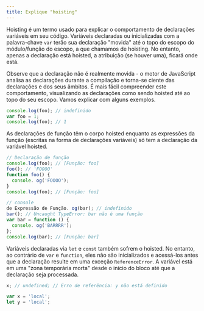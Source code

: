 ```yaml
---
title: Explique "hoisting"
---
```


Hoisting é um termo usado para explicar o comportamento de declarações variáveis em seu código. Variáveis declaradas ou inicializadas com a palavra-chave `var` terão sua declaração "movida" até o topo do escopo do módulo/função do escopo, a que chamamos de hoisting. No entanto, apenas a declaração está hoisted, a atribuição (se houver uma), ficará onde está.

Observe que a declaração não é realmente movida - o motor de JavaScript analisa as declarações durante a compilação e torna-se ciente das declarações e dos seus âmbitos. É mais fácil compreender este comportamento, visualizando as declarações como sendo hoisted até ao topo do seu escopo. Vamos explicar com alguns exemplos.

```js
console.log(foo); // indefinido
var foo = 1;
console.log(foo); // 1
```

As declarações de função têm o corpo hoisted enquanto as expressões da função (escritas na forma de declarações variáveis) só tem a declaração da variável hoisted.

```js
// Declaração de função
console.log(foo); // [Função: foo]
foo(); // 'FOOOO'
function foo() {
  console. og('FOOOO');
}
console.log(foo); // [Função: foo]

// console
de Expressão de Função. og(bar); // indefinido
bar(); // Uncaught TypeError: bar não é uma função
var bar = function () {
  console. og('BARRRR');
};
console.log(bar); // [Função: bar]
```

Variáveis declaradas via `let` e `const` também sofrem o hoisted. No entanto, ao contrário de `var` e `function`, eles não são inicializados e acessá-los antes que a declaração resulte em uma exceção `ReferenceError`. A variável está em uma "zona temporária morta" desde o início do bloco até que a declaração seja processada.

```js
x; // undefined; // Erro de referência: y não está definido

var x = 'local';
let y = 'local';
```
